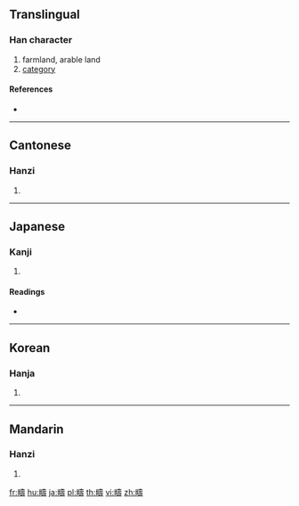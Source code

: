 {{also|畴}}
==Translingual==

===Han character===
{{Han char|rn=102|rad=田|as=14|sn=19|four=64041|canj=WGNI}}

# farmland, arable land
# [[category]]

====References====
* {{Han ref|kx=0766.400|dkj=21967|dj=1177.080|hdz=42553.130|uh=7587|ud=30087|bh=C3A5|bd=50085}}

----

==Cantonese==

===Hanzi===
{{yue-hanzi|jyut=cau4|y=chau4|sim=畴}}

# {{defn|lang=yue|sort=田14}}

----

==Japanese==

===Kanji===
{{ja-kanji|grade=|rs=田14}}

# {{defn|lang=ja|sort=田14}}

====Readings====
* {{ja-readings|goon=[[じゅう]] (jū)|kanon=[[ちゅう]] (chū)|kun=[[うね]] (une), [[たぐい]] (tagui)}}

----

==Korean==

===Hanja===
{{ko-hanja|hangeul=주|eumhun=|rv=ju|mr=chu|y=cwu}}

# {{defn|lang=ko|sort=田14}}

----

==Mandarin==

===Hanzi===
{{cmn-hanzi|sim=畴|pin=[[chóu]] ([[chou2]]), [[pì]] ([[pi4]])|wg=ch'ou<sup>2</sup>, p'i<sup>4</sup>}}

# {{defn|lang=cmn|sort=田14}}

[[fr:疇]]
[[hu:疇]]
[[ja:疇]]
[[pl:疇]]
[[th:疇]]
[[vi:疇]]
[[zh:疇]]